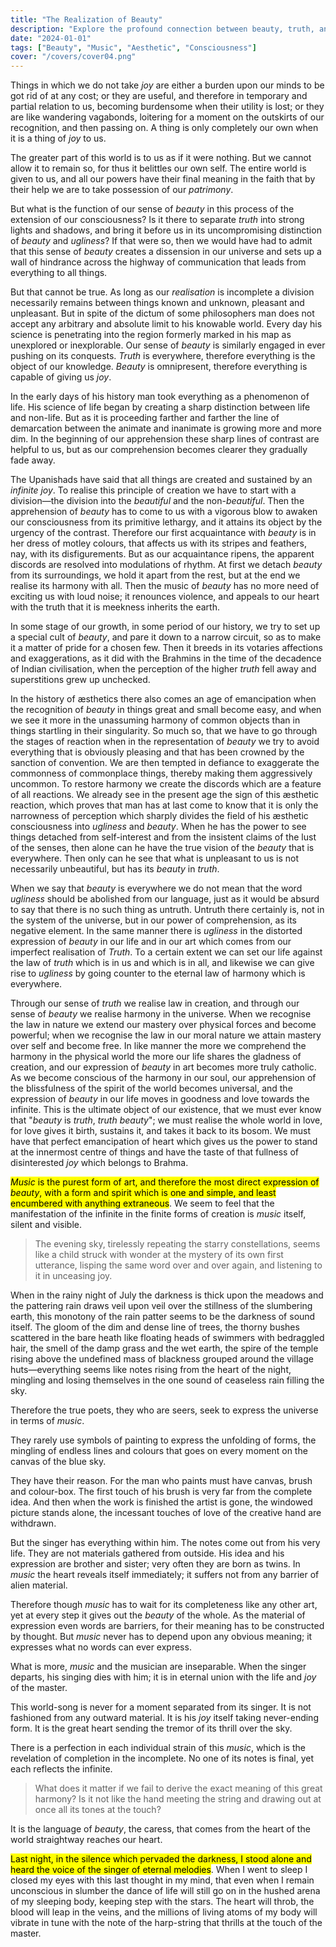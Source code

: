 ```yaml
---
title: "The Realization of Beauty"
description: "Explore the profound connection between beauty, truth, and joy, emphasizing how music embodies pure expression and unites us with the essence of existence."
date: "2024-01-01"
tags: ["Beauty", "Music", "Aesthetic", "Consciousness"]
cover: "/covers/cover04.png"
---
```


Things in which we do not take *joy* are either a burden upon our minds to be got rid of at any cost; or they are useful, and therefore in temporary and partial relation to us, becoming burdensome when their utility is lost; or they are like wandering vagabonds, loitering for a moment on the outskirts of our recognition, and then passing on. A thing is only completely our own when it is a thing of *joy* to us.

The greater part of this world is to us as if it were nothing. But we cannot allow it to remain so, for thus it belittles our own self. The entire world is given to us, and all our powers have their final meaning in the faith that by their help we are to take possession of our *patrimony*.

But what is the function of our sense of *beauty* in this process of the extension of our consciousness? Is it there to separate *truth* into strong lights and shadows, and bring it before us in its uncompromising distinction of *beauty* and *ugliness*? If that were so, then we would have had to admit that this sense of *beauty* creates a dissension in our universe and sets up a wall of hindrance across the highway of communication that leads from everything to all things.

But that cannot be true. As long as our *realisation* is incomplete a division necessarily remains between things known and unknown, pleasant and unpleasant. But in spite of the dictum of some philosophers man does not accept any arbitrary and absolute limit to his knowable world. Every day his science is penetrating into the region formerly marked in his map as unexplored or inexplorable. Our sense of *beauty* is similarly engaged in ever pushing on its conquests. *Truth* is everywhere, therefore everything is the object of our knowledge. *Beauty* is omnipresent, therefore everything is capable of giving us *joy*.

In the early days of his history man took everything as a phenomenon of life. His science of life began by creating a sharp distinction between life and non-life. But as it is proceeding farther and farther the line of demarcation between the animate and inanimate is growing more and more dim. In the beginning of our apprehension these sharp lines of contrast are helpful to us, but as our comprehension becomes clearer they gradually fade away.

The Upanishads have said that all things are created and sustained by an *infinite joy*. To realise this principle of creation we have to start with a division—the division into the *beautiful* and the non-*beautiful*. Then the apprehension of *beauty* has to come to us with a vigorous blow to awaken our consciousness from its primitive lethargy, and it attains its object by the urgency of the contrast. Therefore our first acquaintance with *beauty* is in her dress of motley colours, that affects us with its stripes and feathers, nay, with its disfigurements. But as our acquaintance ripens, the apparent discords are resolved into modulations of rhythm. At first we detach *beauty* from its surroundings, we hold it apart from the rest, but at the end we realise its harmony with all. Then the music of *beauty* has no more need of exciting us with loud noise; it renounces violence, and appeals to our heart with the truth that it is meekness inherits the earth.

In some stage of our growth, in some period of our history, we try to set up a special cult of *beauty*, and pare it down to a narrow circuit, so as to make it a matter of pride for a chosen few. Then it breeds in its votaries affections and exaggerations, as it did with the Brahmins in the time of the decadence of Indian civilisation, when the perception of the higher *truth* fell away and superstitions grew up unchecked.

In the history of æsthetics there also comes an age of emancipation when the recognition of *beauty* in things great and small become easy, and when we see it more in the unassuming harmony of common objects than in things startling in their singularity. So much so, that we have to go through the stages of reaction when in the representation of *beauty* we try to avoid everything that is obviously pleasing and that has been crowned by the sanction of convention. We are then tempted in defiance to exaggerate the commonness of commonplace things, thereby making them aggressively uncommon. To restore harmony we create the discords which are a feature of all reactions. We already see in the present age the sign of this æsthetic reaction, which proves that man has at last come to know that it is only the narrowness of perception which sharply divides the field of his æsthetic consciousness into *ugliness* and *beauty*. When he has the power to see things detached from self-interest and from the insistent claims of the lust of the senses, then alone can he have the true vision of the *beauty* that is everywhere. Then only can he see that what is unpleasant to us is not necessarily unbeautiful, but has its *beauty* in *truth*.

When we say that *beauty* is everywhere we do not mean that the word *ugliness* should be abolished from our language, just as it would be absurd to say that there is no such thing as untruth. Untruth there certainly is, not in the system of the universe, but in our power of comprehension, as its negative element. In the same manner there is *ugliness* in the distorted expression of *beauty* in our life and in our art which comes from our imperfect realisation of *Truth*. To a certain extent we can set our life against the law of *truth* which is in us and which is in all, and likewise we can give rise to *ugliness* by going counter to the eternal law of harmony which is everywhere.

Through our sense of *truth* we realise law in creation, and through our sense of *beauty* we realise harmony in the universe. When we recognise the law in nature we extend our mastery over physical forces and become powerful; when we recognise the law in our moral nature we attain mastery over self and become free. In like manner the more we comprehend the harmony in the physical world the more our life shares the gladness of creation, and our expression of *beauty* in art becomes more truly catholic. As we become conscious of the harmony in our soul, our apprehension of the blissfulness of the spirit of the world becomes universal, and the expression of *beauty* in our life moves in goodness and love towards the infinite. This is the ultimate object of our existence, that we must ever know that "*beauty* is *truth*, *truth* *beauty*"; we must realise the whole world in love, for love gives it birth, sustains it, and takes it back to its bosom. We must have that perfect emancipation of heart which gives us the power to stand at the innermost centre of things and have the taste of that fullness of disinterested *joy* which belongs to Brahma.

<mark>*Music* is the purest form of art, and therefore the most direct expression of *beauty*, with a form and spirit which is one and simple, and least encumbered with anything extraneous</mark>. We seem to feel that the manifestation of the infinite in the finite forms of creation is *music* itself, silent and visible. 

> The evening sky, tirelessly repeating the starry constellations, seems like a child struck with wonder at the mystery of its own first utterance, lisping the same word over and over again, and listening to it in unceasing joy. 

When in the rainy night of July the darkness is thick upon the meadows and the pattering rain draws veil upon veil over the stillness of the slumbering earth, this monotony of the rain patter seems to be the darkness of sound itself. The gloom of the dim and dense line of trees, the thorny bushes scattered in the bare heath like floating heads of swimmers with bedraggled hair, the smell of the damp grass and the wet earth, the spire of the temple rising above the undefined mass of blackness grouped around the village huts—everything seems like notes rising from the heart of the night, mingling and losing themselves in the one sound of ceaseless rain filling the sky.

Therefore the true poets, they who are seers, seek to express the universe in terms of *music*.

They rarely use symbols of painting to express the unfolding of forms, the mingling of endless lines and colours that goes on every moment on the canvas of the blue sky.

They have their reason. For the man who paints must have canvas, brush and colour-box. The first touch of his brush is very far from the complete idea. And then when the work is finished the artist is gone, the windowed picture stands alone, the incessant touches of love of the creative hand are withdrawn.

But the singer has everything within him. The notes come out from his very life. They are not materials gathered from outside. His idea and his expression are brother and sister; very often they are born as twins. In *music* the heart reveals itself immediately; it suffers not from any barrier of alien material.

Therefore though *music* has to wait for its completeness like any other art, yet at every step it gives out the *beauty* of the whole. As the material of expression even words are barriers, for their meaning has to be constructed by thought. But *music* never has to depend upon any obvious meaning; it expresses what no words can ever express.

What is more, *music* and the musician are inseparable. When the singer departs, his singing dies with him; it is in eternal union with the life and *joy* of the master.

This world-song is never for a moment separated from its singer. It is not fashioned from any outward material. It is his *joy* itself taking never-ending form. It is the great heart sending the tremor of its thrill over the sky.

There is a perfection in each individual strain of this *music*, which is the revelation of completion in the incomplete. No one of its notes is final, yet each reflects the infinite.

> What does it matter if we fail to derive the exact meaning of this great harmony? Is it not like the hand meeting the string and drawing out at once all its tones at the touch?

It is the language of *beauty*, the caress, that comes from the heart of the world straightway reaches our heart.

<mark>Last night, in the silence which pervaded the darkness, I stood alone and heard the voice of the singer of eternal melodies</mark>. When I went to sleep I closed my eyes with this last thought in my mind, that even when I remain unconscious in slumber the dance of life will still go on in the hushed arena of my sleeping body, keeping step with the stars. The heart will throb, the blood will leap in the veins, and the millions of living atoms of my body will vibrate in tune with the note of the harp-string that thrills at the touch of the master.